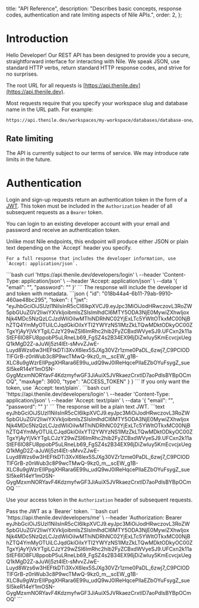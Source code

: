   title: "API Reference",
  description:
    "Describes basic concepts, response codes, authentication and rate limiting aspects of Nile APIs.",
  order: 2,
};

# Introduction

Hello Developer! Our REST API has been designed to provide you a secure, straightforward interface for interacting with Nile. We speak JSON, use standard HTTP verbs, return standard HTTP response codes, and strive for no surprises.

The root URL for all requests is [https://api.thenile.dev](https://api.thenile.dev).

Most requests require that you specify your workspace slug and database name in the URL path. For example:

```bash
https://api.thenile.dev/workspaces/my-workspace/databases/database-one/
```

## Rate limiting

The API is currently subject to our terms of service. We may introduce rate limits in the future.

# Authentication

Login and sign-up requests return an authentication token in the form of a [JWT](https://jwt.io/). This token must be included in the `Authorization` header of all subsequent requests as a `Bearer` token.

You can login to an existing developer account with your email and password and receive an authentication token.

<Row>
  <Col>
    Unlike most Nile endpoints, this endpoint will produce either JSON or plain text depending on the `Accept` header you specify.

    For a full response that includes the developer information, use `Accept: application/json`.

  </Col>
  <Col>
    <CodeGroups
      title={"JSON Authentication Request"}
      method={"POST"}
      pathname={"/developers/login"}
    >
      ```bash
      curl 'https://api.thenile.dev/developers/login' \
      --header 'Content-Type: application/json' \
      --header 'Accept: application/json' \
      --data '{
        "email": "<string>",
        "password": "<string>"
      }'
      ```
    </CodeGroups>
  </Col>
</Row>
<Row>
  <Col>
    The response will include the developer id and token with metadata.
  </Col>
  <Col>
    <CodeGroups
      title={"JSON Authentication Response"}
      response={"200"}
      pathname={"/developers/login"}
    >
    ```json
      {
        "id": "018b44a4-6b11-79ab-9910-460ae48bc295",
        "token": {
          "jwt": "eyJhbGciOiJSUzI1NiIsInR5cCI6IkpXVCJ9.eyJpc3MiOiJodHRwczovL3RoZW5pbGUuZGV2IiwiYXVkIjoibmlsZSIsImlhdCI6MTY5ODA3NjE0MywiZXhwIjoxNjk4MDc5NzQzLCJzdWIiOiIwMThiNDRhNC02YjExLTc5YWItOTkxMC00NjBhZTQ4YmMyOTUiLCJqdGkiOiIxYTI2YWYzNS1lMzZkLTQwMDktODkyOC00ZTgxYjAyYjVkYTgiLCJzY29wZSI6ImRhc2hib2FyZCBxdWVyeSJ9.UFCxn2k11aStEF6lO8FU8ppobP5uLRneLb69_FgSZ4s2B34EX96jDiZwluy5KmEcvcjxUegQ1kMgD2Z-aJuWj5zt4IEt-sMvvZJwE-Luyd8Wzs6w3HEFtkDTi3XvX6lex5SJXg30VZr1zme0PaDL_6zwj7_C9PCIODTlFGrB-z0nWub3c8P9wcTMwQ-9kz0_m__scEW_g1B-XLC8u9gWzrEIIPpgXHRara6E99u_udQ9wJ0lReHqcePllaEZbOYuFsygZ_sueSI5keR14eY1mOSN-GygMzxmNORYavF4KdzmyfwGF3JiAuiX5JVRkaezCrxtlD7aoPdlsBYBpOCmOQ",
          "maxAge": 3600,
          "type": "ACCESS_TOKEN"
        }
      }
    ```
    </CodeGroups>
  </Col>
</Row>
<Row>
  <Col>
    If you only want the token, use `Accept: text/plain`.
  </Col>
  <Col>
    <CodeGroups
      title={"Plaintext Authentication Request"}
      method={"POST"}
      pathname={"/developers/login"}
    >
      ```bash
      curl 'https://api.thenile.dev/developers/login' \
      --header 'Content-Type: application/json' \
      --header 'Accept: text/plain' \
      --data '{
      "email": "<string>",
      "password": "<string>"
    }'
      ```
    </CodeGroups>
  </Col>
</Row>
<Row>
  <Col>
    The response will be a plain text JWT.
  </Col>
  <Col>
    <CodeGroups
      title={"Plaintext Authentication Response"}
      response={"200"}
      pathname={"/developers/login"}
    >
      ```text
      eyJhbGciOiJSUzI1NiIsInR5cCI6IkpXVCJ9.eyJpc3MiOiJodHRwczovL3RoZW5pbGUuZGV2IiwiYXVkIjoibmlsZSIsImlhdCI6MTY5ODA3NjE0MywiZXhwIjoxNjk4MDc5NzQzLCJzdWIiOiIwMThiNDRhNC02YjExLTc5YWItOTkxMC00NjBhZTQ4YmMyOTUiLCJqdGkiOiIxYTI2YWYzNS1lMzZkLTQwMDktODkyOC00ZTgxYjAyYjVkYTgiLCJzY29wZSI6ImRhc2hib2FyZCBxdWVyeSJ9.UFCxn2k11aStEF6lO8FU8ppobP5uLRneLb69_FgSZ4s2B34EX96jDiZwluy5KmEcvcjxUegQ1kMgD2Z-aJuWj5zt4IEt-sMvvZJwE-Luyd8Wzs6w3HEFtkDTi3XvX6lex5SJXg30VZr1zme0PaDL_6zwj7_C9PCIODTlFGrB-z0nWub3c8P9wcTMwQ-9kz0_m__scEW_g1B-XLC8u9gWzrEIIPpgXHRara6E99u_udQ9wJ0lReHqcePllaEZbOYuFsygZ_sueSI5keR14eY1mOSN-GygMzxmNORYavF4KdzmyfwGF3JiAuiX5JVRkaezCrxtlD7aoPdlsBYBpOCmOQ
      ```
    </CodeGroups>
  </Col>
</Row>

Use your access token in the `Authorization` header of subsequent requests.

<Row>
  <Col>Pass the JWT as a `Bearer` token.</Col>
  <Col>
    <CodeGroups
      title={"API Requests"}
      method={"GET"}
      pathname={"/developers/me"}
    >
      ```bash curl 'https://api.thenile.dev/developers/me' \ --header
      'Authorization: Bearer
      eyJhbGciOiJSUzI1NiIsInR5cCI6IkpXVCJ9.eyJpc3MiOiJodHRwczovL3RoZW5pbGUuZGV2IiwiYXVkIjoibmlsZSIsImlhdCI6MTY5ODA3NjE0MywiZXhwIjoxNjk4MDc5NzQzLCJzdWIiOiIwMThiNDRhNC02YjExLTc5YWItOTkxMC00NjBhZTQ4YmMyOTUiLCJqdGkiOiIxYTI2YWYzNS1lMzZkLTQwMDktODkyOC00ZTgxYjAyYjVkYTgiLCJzY29wZSI6ImRhc2hib2FyZCBxdWVyeSJ9.UFCxn2k11aStEF6lO8FU8ppobP5uLRneLb69_FgSZ4s2B34EX96jDiZwluy5KmEcvcjxUegQ1kMgD2Z-aJuWj5zt4IEt-sMvvZJwE-Luyd8Wzs6w3HEFtkDTi3XvX6lex5SJXg30VZr1zme0PaDL_6zwj7_C9PCIODTlFGrB-z0nWub3c8P9wcTMwQ-9kz0_m__scEW_g1B-XLC8u9gWzrEIIPpgXHRara6E99u_udQ9wJ0lReHqcePllaEZbOYuFsygZ_sueSI5keR14eY1mOSN-GygMzxmNORYavF4KdzmyfwGF3JiAuiX5JVRkaezCrxtlD7aoPdlsBYBpOCmOQ'
      ```
    </CodeGroups>
  </Col>
</Row>
